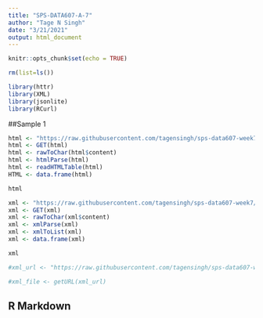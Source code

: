```yaml
---
title: "SPS-DATA607-A-7"
author: "Tage N Singh"
date: "3/21/2021"
output: html_document
---
```


```r
knitr::opts_chunk$set(echo = TRUE)

rm(list=ls())

library(httr)
library(XML)
library(jsonlite)
library(RCurl)

```

##Sample 1

```r

html <- "https://raw.githubusercontent.com/tagensingh/sps-data607-week7/main/SPS-DATA-A-7_1.html"
html <- GET(html)
html <- rawToChar(html$content)
html <- htmlParse(html)
html <- readHTMLTable(html)
HTML <- data.frame(html)

html

```

```r

xml <- "https://raw.githubusercontent.com/tagensingh/sps-data607-week7/main/testxml.xml"
xml <- GET(xml)
xml <- rawToChar(xml$content)
xml <- xmlParse(xml)
xml <- xmlToList(xml)
xml <- data.frame(xml)

xml

```


```r

#xml_url <- "https://raw.githubusercontent.com/tagensingh/sps-data607-week7/main/SPS-DATA-A-7_short.xml"

#xml_file <- getURL(xml_url)

```



## R Markdown
